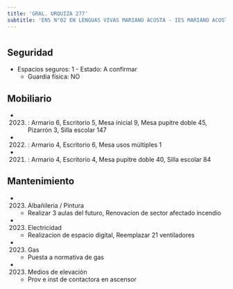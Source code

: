 ```yaml
---
title: 'GRAL. URQUIZA 277'
subtitle: 'ENS N°02 EN LENGUAS VIVAS MARIANO ACOSTA - IES MARIANO ACOSTA - ESEA EN DANZA RAMICONE CURSO VOCACIONAL DE FOLKLORE N° 06'
---
```


#


## Seguridad

*  Espacios seguros: 1 - Estado: A confirmar 
    + Guardia física: NO





## Mobiliario

*  (2023) : Armario 6, Escritorio 5, Mesa inicial 9, Mesa pupitre doble 45, Pizarrón 3, Silla escolar 147 

*  (2022) : Armario 4, Escritorio 6, Mesa usos múltiples 1 

*  (2021) : Armario 4, Escritorio 4, Mesa pupitre doble 40, Silla escolar 84 





## Mantenimiento

*  (2023) Albañileria / Pintura 
    + Realizar 3 aulas del futuro, Renovacion de sector afectado incendio

*  (2023) Electricidad 
    + Realizacion de espacio digital, Reemplazar 21 ventiladores

*  (2023) Gas 
    + Puesta a normativa de gas

*  (2023) Medios de elevación 
    + Prov e inst de contactora en ascensor



